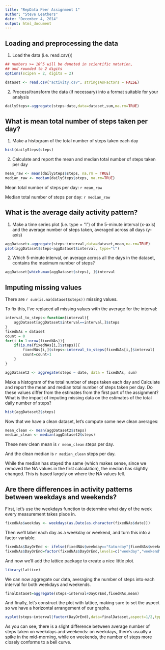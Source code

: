 ```yaml
---
title: "RepData Peer Assignment 1"
author: "Steve Leathers"
date: "December 4, 2014"
output: html_document
---
```



## Loading and preprocessing the data

1. Load the data (i.e. read.csv())
```r
## numbers >= 10^5 will be denoted in scientific notation,
## and rounded to 2 digits
options(scipen = 2, digits = 2)

dataset <- read.csv("activity.csv", stringsAsFactors = FALSE)
```
2. Process/transform the data (if necessary) into a format suitable for your analysis
```r
dailySteps<-aggregate(steps~date,data=dataset,sum,na.rm=TRUE)
```

## What is mean total number of steps taken per day?
1. Make a histogram of the total number of steps taken each day
```r
hist(dailySteps$steps)
```
2. Calculate and report the mean and median total number of steps taken per day
```r
mean_raw <- mean(dailySteps$steps, na.rm = TRUE)
median_raw <- median(dailySteps$steps, na.rm=TRUE)
```
Mean total number of steps per day: `r mean_raw`

Median total number of steps per day: `r median_raw`

## What is the average daily activity pattern?

1. Make a time series plot (i.e. type = "l") of the 5-minute interval (x-axis) and the average number of steps taken, averaged across all days (y-axis)
```r
aggDataset<-aggregate(steps~interval,data=dataset,mean,na.rm=TRUE)
plot(aggDataset$steps~aggDataset$interval, type="l")
```
2. Which 5-minute interval, on average across all the days in the dataset, contains the maximum number of steps?
```r
aggDataset[which.max(aggDataset$steps), ]$interval
```


## Imputing missing values

There are `r sum(is.na(dataset$steps))` missing values.

To fix this, I've replaced all missing values with the average for the interval:

```r
interval_to_steps<-function(interval){
    aggDataset[aggDataset$interval==interval,]$steps
}
fixedNAs = dataset
count = 0
for(i in 1:nrow(fixedNAs)){
    if(is.na(fixedNAs[i,]$steps)){
        fixedNAs[i,]$steps<-interval_to_steps(fixedNAs[i,]$interval)
        count=count+1
    }
}
```

```r
aggDataset2 <- aggregate(steps ~ date, data = fixedNAs, sum)
```

Make a histogram of the total number of steps taken each day and Calculate and report the mean and median total number of steps taken per day. Do these values differ from the estimates from the first part of the assignment? What is the impact of imputing missing data on the estimates of the total daily number of steps?
```r
hist(aggDataset2$steps)
```

Now that we have a clean dataset, let's compute some new clean averages:
```r
mean_clean <- mean(aggDataset2$steps)
median_clean <- median(aggDataset2$steps)
```

These new clean mean is `r mean_clean` steps per day.

And the clean median is `r median_clean` steps per day.

While the median has stayed the same (which makes sense, since we removed the NA values in the first calculation), the median has slightly changed. This is based largely on where the NA values fell.


## Are there differences in activity patterns between weekdays and weekends?

First, let's use the weekdays function to determine what day of the week every measurement takes place in.
```r
fixedNAs$weekday <- weekdays(as.Date(as.character(fixedNAs$date)))
```

Then we'll label each day as a weekday or weekend, and turn this into a factor variable.

```r
fixedNAs$DayOrEnd <- ifelse(fixedNAs$weekday=="Saturday"|fixedNAs$weekday == "Sunday","weekend", "weekday")
fixedNAs$DayOrEnd=factor(fixedNAs$DayOrEnd,levels=c("weekday","weekend"))
```

And now we'll add the lattice package to create a nice little plot.

```r
library(lattice)
```

We can now aggregate our data, averaging the number of steps into each interval for both weekdays and weekends.

```r
finalDataset=aggregate(steps~interval+DayOrEnd,fixedNAs,mean)
```

And finally, let's construct the plot with lattice, making sure to set the aspect so we have a horizontal arrangement of our graphs.

```r
xyplot(steps~interval|factor(DayOrEnd),data=finalDataset,aspect=1/2,type="l")
```

As you can see, there is a slight difference between average number of steps taken on weekdays and weekends: on weekdays, there's usually a spike in the mid-morning, while on weekends, the number of steps more closely conforms to a bell curve.
